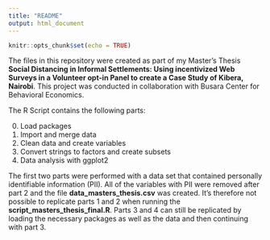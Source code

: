 ```yaml
---
title: "README"
output: html_document
---
```


```r
knitr::opts_chunk$set(echo = TRUE)
```

The files in this repository were created as part of my Master's Thesis **Social Distancing in Informal Settlements: Using incentivized Web Surveys in a Volunteer opt-in Panel to create a Case Study of Kibera, Nairobi**. This project was conducted in collaboration with Busara Center for Behavioral Economics.

The R Script contains the following parts:

0. Load packages
1. Import and merge data
2. Clean data and create variables
3. Convert strings to factors and create subsets
4. Data analysis with ggplot2

The first two parts were performed with a data set that contained personally identifiable information (PII). All of the variables with PII were removed after part 2 and the file **data_masters_thesis.csv** was created. It's therefore not possible to replicate parts 1 and 2 when running the **script_masters_thesis_final.R**. Parts 3 and 4 can still be replicated by loading the necessary packages as well as the data and then continuing with part 3.